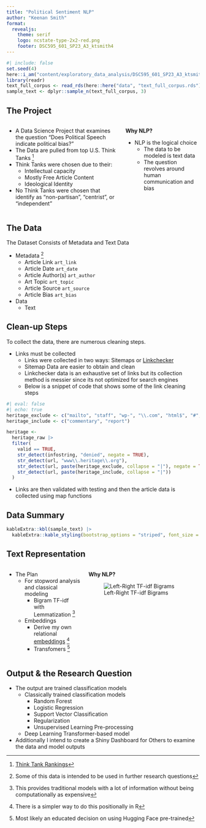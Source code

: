 ```yaml
---
title: "Political Sentiment NLP"
author: "Keenan Smith"
format:
  revealjs:
    theme: serif
    logo: ncstate-type-2x2-red.png
    footer: DSC595_601_SP23_A3_ktsmith4
---
```


```r
#| include: false
set.seed(4)
here::i_am("content/exploratory_data_analysis/DSC595_601_SP23_A3_ktsmith4.qmd")
library(readr)
text_full_corpus <- read_rds(here::here("data", "text_full_corpus.rds"))
sample_text <- dplyr::sample_n(text_full_corpus, 3)
```



## The Project {.smaller}

:::: {.columns}

::: {.column width="60%"}

- A Data Science Project that examines the question "Does Political Speech indicate political bias?"
- The Data are pulled from top U.S. Think Tanks ^[[Think Tank Rankings](https://academicinfluence.com/inflection/study-guides/influential-think-tanks)]
- Think Tanks were chosen due to their:
  - Intellectual capacity
  - Mostly Free Article Content
  - Ideological Identity
- No Think Tanks were chosen that identify as "non-partisan", "centrist", or "independent"

:::


::: {.column width="40%"}

**Why NLP?**

- NLP is the logical choice
  - The data to be modeled is text data
  - The question revolves around human communication and bias

:::

::::

## The Data {.smaller}

The Dataset Consists of Metadata and Text Data

- Metadata ^[Some of this data is intended to be used in further research questions]
  - Article Link `art_link`
  - Article Date `art_date`
  - Article Author(s) `art_author`
  - Art Topic `art_topic`
  - Article Source `art_source`
  - Article Bias `art_bias`
- Data
  - Text

## Clean-up Steps {.smaller}

To collect the data, there are numerous cleaning steps. 

- Links must be collected
  - Links were collected in two ways: Sitemaps or [Linkchecker](https://linkchecker.github.io/linkchecker/)
  - Sitemap Data are easier to obtain and clean
  - Linkchecker data is an exhaustive set of links but its collection method is messier since its not optimized for search engines
  - Below is a snippet of code that shows some of the link cleaning steps
  
```r
#| eval: false
#| echo: true
heritage_exclude <- c("mailto", "staff", "wp-", "\\.com", "html$", "#", "\\?", "%", "=")
heritage_include <- c("commentary", "report")

heritage <-
  heritage_raw |>
  filter(
    valid == TRUE,
    str_detect(infostring, "denied", negate = TRUE),
    str_detect(url, "www\\.heritage\\.org"),
    str_detect(url, paste(heritage_exclude, collapse = "|"), negate = TRUE),
    str_detect(url, paste(heritage_include, collapse = "|"))
  )
```

- Links are then validated with testing and then the article data is collected using map functions

::: footer
:::

## Data Summary {.scrollable}

```r
kableExtra::kbl(sample_text) |>
  kableExtra::kable_styling(bootstrap_options = "striped", font_size = 7)
```

## Text Representation {.smaller}

:::: {.columns}

::: {.column width="40%"}

- The Plan
  - For stopword analysis and classical modeling
    - Bigram TF-idf with Lemmatization ^[This provides traditional models with a lot of information without being computationally as expensive]
  - Embeddings
    - Derive my own relational [embeddings](https://smltar.com/embeddings.html) ^[There is a simpler way to do this positionally in R]
    - Transfomers ^[Most likely an educated decision on using Hugging Face pre-trained]

:::


::: {.column width="60%"}

**Why NLP?**

![Left-Right TF-idf Bigrams](leftright_bigram.png)

:::

::::


## Output & the Research Question {.smaller}

- The output are trained classification models
  - Classically trained classification models
    - Random Forest
    - Logistic Regression
    - Support Vector Classification
    - Regularization
    - Unsupervised Learning Pre-processing
  - Deep Learning Transformer-based model
- Additionally I intend to create a Shiny Dashboard for Others to examine the data and model outputs



